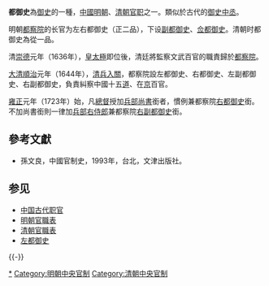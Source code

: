 '''都御史'''為[[御史|御史]]的一種，[[中國|中國]][[明朝|明朝]]、[[清朝|清朝]][[官职|官职]]之一。類似於古代的[[御史中丞|御史中丞]]。

明朝[[都察院|都察院]]的长官为左右都御史（正二品），下设[[副都御史|副都御史]]、[[佥都御史|佥都御史]]。清朝时都御史為從一品。

清[[崇德|崇德]]元年（1636年），[[皇太極|皇太極]]即位後，清廷將監察文武百官的職責歸於[[都察院|都察院]]。

[[大清|大清]][[順治|順治]]元年（1644年），[[清兵入關|清兵入關]]，都察院設左都御史、右都御史、左副都御史、右副都御史，負責糾察中國十五[[道|道]]、在[[京|京]]百官。

[[雍正|雍正]]元年（1723年）始，凡[[總督|總督]]授加[[兵部尚書|兵部尚書]]銜者，慣例兼都察院[[右都御史|右都御史]]銜。不加尚書銜則一律加[[兵部右侍郎|兵部右侍郎]]兼都察院[[右副都御史|右副都御史]]銜。

==參考文獻==
{{Reflist}}
*孫文良，中國官制史，1993年，台北，文津出版社。

==参见==
*[[中国古代职官|中国古代职官]]
*[[明朝官職表|明朝官職表]]
*[[清朝官職表|清朝官職表]]
*[[左都御史|左都御史]]

{{-}}
{{六部九卿}}
{{明朝中央官职}}
{{Government-official-hist-stub}}

[[Category:都御史|*]]
[[Category:明朝中央官制|Category:明朝中央官制]]
[[Category:清朝中央官制|Category:清朝中央官制]]